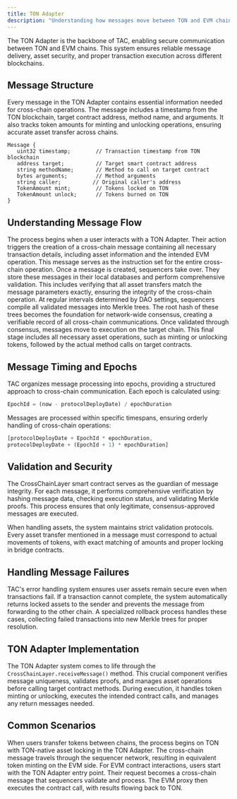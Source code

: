 ```yaml
---
title: TON Adapter
description: "Understanding how messages move between TON and EVM chains in TAC"
---
```


The TON Adapter is the backbone of TAC, enabling secure communication between TON and EVM chains. This system ensures reliable message delivery, asset security, and proper transaction execution across different blockchains.

## Message Structure

Every message in the TON Adapter contains essential information needed for cross-chain operations. The message includes a timestamp from the TON blockchain, target contract address, method name, and arguments. It also tracks token amounts for minting and unlocking operations, ensuring accurate asset transfer across chains.

```solidity
Message {
   uint32 timestamp;        // Transaction timestamp from TON blockchain
   address target;          // Target smart contract address
   string methodName;       // Method to call on target contract
   bytes arguments;         // Method arguments
   string caller;          // Original caller's address
   TokenAmount mint;        // Tokens locked on TON
   TokenAmount unlock;      // Tokens burned on TON
}
```

## Understanding Message Flow

<Steps>
<Step title="Message Creation">
The process begins when a user interacts with a TON Adapter. Their action triggers the creation of a cross-chain message containing all necessary transaction details, including asset information and the intended EVM operation. This message serves as the instruction set for the entire cross-chain operation.
</Step>

<Step title="Sequencer Processing">
Once a message is created, sequencers take over. They store these messages in their local databases and perform comprehensive validation. This includes verifying that all asset transfers match the message parameters exactly, ensuring the integrity of the cross-chain operation.
</Step>

<Step title="Tree Formation">
At regular intervals determined by DAO settings, sequencers compile all validated messages into Merkle trees. The root hash of these trees becomes the foundation for network-wide consensus, creating a verifiable record of all cross-chain communications.
</Step>

<Step title="Message Execution">
Once validated through consensus, messages move to execution on the target chain. This final stage includes all necessary asset operations, such as minting or unlocking tokens, followed by the actual method calls on target contracts.
</Step>
</Steps>

## Message Timing and Epochs

TAC organizes message processing into epochs, providing a structured approach to cross-chain communication. Each epoch is calculated using:

```javascript
EpochId = (now - protocolDeployDate) / epochDuration
```

Messages are processed within specific timespans, ensuring orderly handling of cross-chain operations:

```javascript
[protocolDeployDate + EpochId * epochDuration,
protocolDeployDate + (EpochId + 1) * epochDuration]
```

## Validation and Security

The CrossChainLayer smart contract serves as the guardian of message integrity. For each message, it performs comprehensive verification by hashing message data, checking execution status, and validating Merkle proofs. This process ensures that only legitimate, consensus-approved messages are executed.

When handling assets, the system maintains strict validation protocols. Every asset transfer mentioned in a message must correspond to actual movements of tokens, with exact matching of amounts and proper locking in bridge contracts.

## Handling Message Failures

TAC's error handling system ensures user assets remain secure even when transactions fail. If a transaction cannot complete, the system automatically returns locked assets to the sender and prevents the message from forwarding to the other chain. A specialized rollback process handles these cases, collecting failed transactions into new Merkle trees for proper resolution.

## TON Adapter Implementation

The TON Adapter system comes to life through the `CrossChainLayer.receiveMessage()` method. This crucial component verifies message uniqueness, validates proofs, and manages asset operations before calling target contract methods. During execution, it handles token minting or unlocking, executes the intended contract calls, and manages any return messages needed.

## Common Scenarios

<Steps>
<Step title="Token Transfers">
When users transfer tokens between chains, the process begins on TON with TON-native asset locking in the TON Adapter. The cross-chain message travels through the sequencer network, resulting in equivalent token minting on the EVM side.
</Step>

<Step title="Contract Interactions">
For EVM contract interactions, users start with the TON Adapter entry point. Their request becomes a cross-chain message that sequencers validate and process. The EVM proxy then executes the contract call, with results flowing back to TON.
</Step>
</Steps>